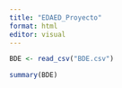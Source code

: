 ```yaml
---
title: "EDAED_Proyecto"
format: html
editor: visual
---
```


```r
BDE <- read_csv("BDE.csv")
```

```r
summary(BDE)
```

